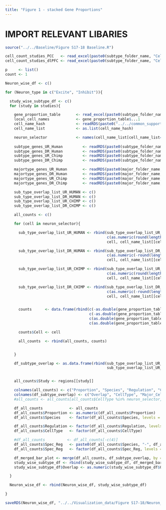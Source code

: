 ```yaml
---
title: "Figure 1 - stacked Gene Proportions"
---
```


# IMPORT RELEVANT LIBARIES

```r

source("../../Baseline/Figure S17-18 Baseline.R")

```


```r
cell_count_studies_PCC   <- read_excel(paste0(subtype_folder_name, "Cell counts from both studies.xlsx"), sheet = "PCC")
cell_count_studies_dlPFC <- read_excel(paste0(subtype_folder_name, "Cell counts from both studies.xlsx"), sheet = "dlPFC")
```


```r

p     <- list()
count <- 1

Neuron_wise_df <- c()

for (Neuron_type in c("Excite", "Inhibit")){

  study_wise_subtype_df <- c()
  for (study in studies){

    gene_proportion_table       <- read_excel(paste0(subtype_folder_name, study, "/", study, "_gene_table_prefiltering.xlsx"))
    local_cell_names            <- gene_proportion_table$...1
    cell_name_hash              <- readRDS(paste0("../../common_support_files/", study, "_cell_name_hash.rds"))
    cell_name_list              <- as.list(cell_name_hash)

    neuron_selector             <- names(cell_name_list[cell_name_list==Neuron_type])
    
    subtype_genes_UR_Human         <- readRDS(paste0(subtype_folder_name, study, "/", study, "0.05_original_HUMAN_URGenes.rds"))
    subtype_genes_DR_Human         <- readRDS(paste0(subtype_folder_name, study, "/", study, "0.05_original_HUMAN_DRGenes.rds"))
    subtype_genes_UR_Chimp         <- readRDS(paste0(subtype_folder_name, study, "/", study, "0.05_original_CHIMP_URGenes.rds"))
    subtype_genes_DR_Chimp         <- readRDS(paste0(subtype_folder_name, study, "/", study, "0.05_original_CHIMP_DRGenes.rds"))

    majortype_genes_UR_Human       <- readRDS(paste0(major_folder_name, study, "/", study, "0.05_original_HUMAN_URGenes.rds"))
    majortype_genes_DR_Human       <- readRDS(paste0(major_folder_name, study, "/", study, "0.05_original_HUMAN_DRGenes.rds"))
    majortype_genes_UR_Chimp       <- readRDS(paste0(major_folder_name, study, "/", study, "0.05_original_CHIMP_URGenes.rds"))
    majortype_genes_DR_Chimp       <- readRDS(paste0(major_folder_name, study, "/", study, "0.05_original_CHIMP_DRGenes.rds"))

    sub_type_overlap_list_UR_HUMAN <- c()
    sub_type_overlap_list_DR_HUMAN <- c()
    sub_type_overlap_list_UR_CHIMP <- c()
    sub_type_overlap_list_DR_CHIMP <- c()

    all_counts <- c()

    for (cell in neuron_selector){

      sub_type_overlap_list_UR_HUMAN <- rbind(sub_type_overlap_list_UR_HUMAN,
                                              c(as.numeric(round(length(intersect(subtype_genes_UR_Human[[cell]], majortype_genes_UR_Human[[cell_name_list[[cell]]]])), 2)),
                                              cell, cell_name_list[[cell]], "UP", "Human"))

      sub_type_overlap_list_DR_HUMAN <- rbind(sub_type_overlap_list_DR_HUMAN,
                                              c(as.numeric(-round(length(intersect(subtype_genes_DR_Human[[cell]], majortype_genes_DR_Human[[cell_name_list[[cell]]]])), 2)),
                                              cell, cell_name_list[[cell]], "DOWN", "Human"))

      sub_type_overlap_list_UR_CHIMP <- rbind(sub_type_overlap_list_UR_CHIMP,
                                              c(as.numeric(round(length(intersect(subtype_genes_UR_Chimp[[cell]], majortype_genes_UR_Chimp[[cell_name_list[[cell]]]])), 2)),
                                              cell, cell_name_list[[cell]], "UP", "Chimp"))

      sub_type_overlap_list_DR_CHIMP <- rbind(sub_type_overlap_list_DR_CHIMP,
                                              c(as.numeric(-round(length(intersect(subtype_genes_DR_Chimp[[cell]], majortype_genes_DR_Chimp[[cell_name_list[[cell]]]])), 2)),
                                              cell, cell_name_list[[cell]], "DOWN", "Chimp"))


      counts      <- data.frame(rbind(c(-as.double(gene_proportion_table[gene_proportion_table$...1==cell, "Chimp.Specific.DOWN.Proportion"]), "Chimp", "DOWN"),
                                      c(-as.double(gene_proportion_table[gene_proportion_table$...1==cell, "Human.Specific.DOWN.Proportion"]), "Human", "DOWN"),
                                      c(as.double(gene_proportion_table[gene_proportion_table$...1==cell, "Chimp.Specific.UP.Proportion"]), "Chimp", "UP"),
                                      c(as.double(gene_proportion_table[gene_proportion_table$...1==cell, "Human.Specific.UP.Proportion"]), "Human", "UP")))

      counts$Cell <- cell

      all_counts  <- rbind(all_counts, counts)


    }

    df_subtype_overlap <- as.data.frame(rbind(sub_type_overlap_list_UR_HUMAN, sub_type_overlap_list_DR_HUMAN,
                                              sub_type_overlap_list_UR_CHIMP, sub_type_overlap_list_DR_CHIMP))


    all_counts$Study <- regions[[study]]

    colnames(all_counts) <- c("Proportion", "Species", "Regulation", "CellType", "Study")
    colnames(df_subtype_overlap) <- c("Overlap", "CellType", "Major_CellType", "Regulation", "Species")
    #all_counts <- all_counts[all_counts$CellType %in% neuron_selector, ]

    df_all_counts            <- all_counts
    df_all_counts$Proportion <- as.numeric(df_all_counts$Proportion)
    df_all_counts$Species    <- factor(df_all_counts$Species, levels = c("Chimp", "Human"), ordered = TRUE)

    df_all_counts$Regulation <- factor(df_all_counts$Regulation, levels = c("UP", "DOWN"))
    df_all_counts$CellType   <- factor(df_all_counts$CellType)

    #df_all_counts          <- df_all_counts[-c(4)]
    df_all_counts$Spec_Reg   <- paste0(df_all_counts$Species, "-", df_all_counts$Regulation)
    df_all_counts$Spec_Reg   <- factor(df_all_counts$Spec_Reg, levels = c("Human-UP", "Chimp-UP", "Human-DOWN", "Chimp-DOWN"  ))

    df_merged_bar_plot <- merge(df_all_counts, df_subtype_overlap, by = c("CellType", "Regulation", "Species"))
    study_wise_subtype_df <- rbind(study_wise_subtype_df, df_merged_bar_plot)
    study_wise_subtype_df$Overlap <- as.numeric(study_wise_subtype_df$Overlap)

  }

  Neuron_wise_df <- rbind(Neuron_wise_df, study_wise_subtype_df)

}


```

```r

saveRDS(Neuron_wise_df, "../../Visualization_data/Figure S17-18/Neuron_wise_df_proportion.rds")

```

